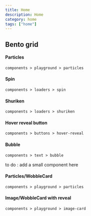 ```yaml
---
title: Home
description: Home
category: home
tags: ["home"]
---
```


<div className="max-w-7xl h-full py-4 mx-auto">

<MdxCard href="/components/playground/particles" className="p-4">

<ComponentPreview
  path="particles-reveal-text"
  category="playground"
  forShowcase
/>

</MdxCard>

## Bento grid

<div
  className="min-h-dvh gap-4 mt-6
                  grid w-full auto-rows-max
                  grid-cols-1
                  md:grid-cols-2
                   xl:grid-cols-3 
                    "
>
<MdxCard href="/components/playground/particles" className="p-4 xl:col-span-2">

#### Particles

`components > playground > particles`

<ComponentPreview path="particles-demo" category="playground" forShowcase />

</MdxCard>
<MdxCard href="/components/loaders/spin" className="p-4 ">

#### Spin

`components > loaders > spin`

<ComponentPreview path="spin" category="loaders" forShowcase />

</MdxCard>
<MdxCard href="/components/loaders/shuriken" className="p-4 ">

#### Shuriken

`components > loaders > shuriken`

<ComponentPreview path="shuriken" category="loaders" forShowcase />

</MdxCard>
<MdxCard href="/components/buttons/hover-reveal" className="p-4 xl:col-span-2">

#### Hover reveal button

`components > buttons > hover-reveal`

<ComponentPreview path="hover-reveal" category="buttons" forShowcase />

</MdxCard>
<MdxCard href="/components/text/bubble" className="p-4 xl:col-span-2">

#### Bubble

`components > text > bubble`

<ComponentPreview path="bubble" category="text" forShowcase />

</MdxCard>
<MdxCard href="/components/buttons/hover-reveal" className="p-4 ">

to do : add a small component here

</MdxCard>
<MdxCard href="/components/playground/particles" className="p-4 xl:col-span-3">

#### Particles/WobbleCard 

`components > playground > particles`

<ComponentPreview path="particles-wobblecard" category="playground" forShowcase />

</MdxCard>
<MdxCard href="/components/playground/image-card" className="p-4 xl:col-span-3">

#### Image/WobbleCard with reveal

`components > playground > image-card`

<ComponentPreview path="image-card" category="playground" forShowcase />

</MdxCard>
</div>

</div>
